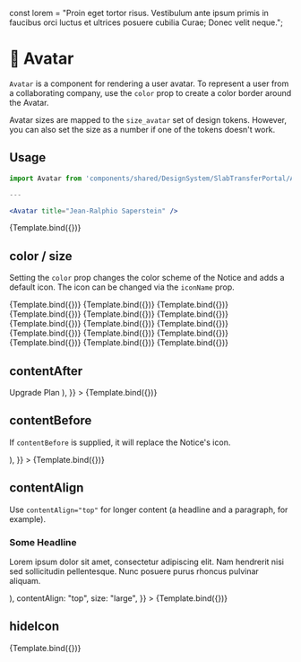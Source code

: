 
<Meta title="Avatar" component={Avatar} />

const lorem =
  "Proin eget tortor risus. Vestibulum ante ipsum primis in faucibus orci luctus et ultrices posuere cubilia Curae; Donec velit neque.";

# 📢 Avatar

`Avatar` is a component for rendering a user avatar. To represent a user from a collaborating company, use the `color` prop to create a color border around the Avatar.

Avatar sizes are mapped to the `size_avatar` set of design tokens. However, you can also set the size as a number if one of the tokens doesn't work.

## Usage

```jsx
import Avatar from 'components/shared/DesignSystem/SlabTransferPortal/Avatar';

---

<Avatar title="Jean-Ralphio Saperstein" />
```

<Canvas>
  <Story
    name="default"
    args={{
      title: "Jean-Ralphio Saperstein",
    }}
  >
    {Template.bind({})}
  </Story>
</Canvas>

<ArgsTable story="default" />

## color / size

Setting the `color` prop changes the color scheme of the Notice and adds a default icon. The icon can be changed via the `iconName` prop.

<Canvas>
  <Story
    name="info small"
    args={{
      children: lorem,
      size: "small",
      color: "info",
    }}
  >
    {Template.bind({})}
  </Story>
  <Story
    name="success small"
    args={{
      children: lorem,
      size: "small",
      color: "success",
    }}
  >
    {Template.bind({})}
  </Story>
  <Story
    name="caution small"
    args={{
      children: lorem,
      size: "small",
      color: "caution",
    }}
  >
    {Template.bind({})}
  </Story>
  <Story
    name="destroy small"
    args={{
      children: lorem,
      size: "small",
      color: "destroy",
    }}
  >
    {Template.bind({})}
  </Story>
  <Story
    name="upgrade small"
    args={{
      children: lorem,
      size: "small",
      color: "upgrade",
    }}
  >
    {Template.bind({})}
  </Story>
  <Story
    name="info medium"
    args={{
      children: lorem,
      size: "medium",
      color: "info",
    }}
  >
    {Template.bind({})}
  </Story>
  <Story
    name="success medium"
    args={{
      children: lorem,
      size: "medium",
      color: "success",
    }}
  >
    {Template.bind({})}
  </Story>
  <Story
    name="caution medium"
    args={{
      children: lorem,
      size: "medium",
      color: "caution",
    }}
  >
    {Template.bind({})}
  </Story>
  <Story
    name="destroy medium"
    args={{
      children: lorem,
      size: "medium",
      color: "destroy",
    }}
  >
    {Template.bind({})}
  </Story>
  <Story
    name="upgrade medium"
    args={{
      children: lorem,
      size: "medium",
      color: "upgrade",
    }}
  >
    {Template.bind({})}
  </Story>
  <Story
    name="info large"
    args={{
      children: lorem,
      size: "large",
      color: "info",
    }}
  >
    {Template.bind({})}
  </Story>
  <Story
    name="success large"
    args={{
      children: lorem,
      size: "large",
      color: "success",
    }}
  >
    {Template.bind({})}
  </Story>
  <Story
    name="caution large"
    args={{
      children: lorem,
      size: "large",
      color: "caution",
    }}
  >
    {Template.bind({})}
  </Story>
  <Story
    name="destroy large"
    args={{
      children: lorem,
      size: "large",
      color: "destroy",
    }}
  >
    {Template.bind({})}
  </Story>
  <Story
    name="upgrade large"
    args={{
      children: lorem,
      size: "large",
      color: "upgrade",
    }}
  >
    {Template.bind({})}
  </Story>
</Canvas>

## contentAfter

<Canvas>
  <Story
    name="contentAfter"
    args={{
      children: "Upgrade to Premium to share Checklists with Collaborators",
      color: "upgrade",
      contentAfter: (
        <Button outline color="secondary" size="small">
          Upgrade Plan
        </Button>
      ),
    }}
  >
    {Template.bind({})}
  </Story>
</Canvas>

## contentBefore

If `contentBefore` is supplied, it will replace the Notice's icon.

<Canvas>
  <Story
    name="contentBefore"
    args={{
      children: "We are processing your Photos. Sit tight!",
      contentBefore: (
        <Spinner
          size="small"
          trackColor="var(--cc_color_border_default)"
          meterColor="var(--cc_color_text_subtle)"
        />
      ),
    }}
  >
    {Template.bind({})}
  </Story>
</Canvas>

## contentAlign

Use `contentAlign="top"` for longer content (a headline and a paragraph, for example).

<Canvas>
  <Story
    name="contentAlign"
    args={{
      children: (
        <div>
          <h3 style={{ marginTop: 0, marginBottom: 8 }}>Some Headline</h3>
          <p style={{ margin: 0 }}>
            Lorem ipsum dolor sit amet, consectetur adipiscing elit. Nam
            hendrerit nisi sed sollicitudin pellentesque. Nunc posuere purus
            rhoncus pulvinar aliquam.
          </p>
        </div>
      ),
      contentAlign: "top",
      size: "large",
    }}
  >
    {Template.bind({})}
  </Story>
</Canvas>

## hideIcon

<Canvas>
  <Story
    name="hideIcon"
    args={{
      children: "Sometimes, you just don't want an icon. That's cool, too.",
      color: "caution",
      hideIcon: true,
    }}
  >
    {Template.bind({})}
  </Story>
</Canvas>
